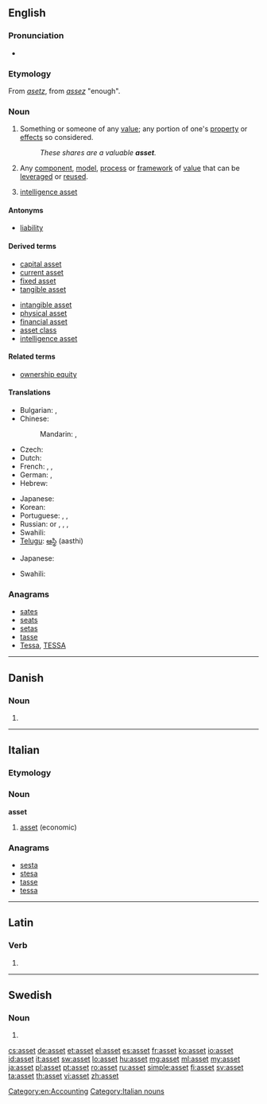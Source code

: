 {{also|ASSET}}
==English==
{{wikipedia}}

===Pronunciation===
* {{IPA|/ˈæsɛt/}}

===Etymology===
From {{etyl|xno}} ''[[asetz]]'', from {{etyl|fro}} ''[[assez]]'' "enough".

===Noun===
{{en-noun}}

# Something or someone of any [[value]]; any portion of one's [[property]] or [[effect]]s so considered.
#: ''These shares are a valuable '''asset'''.''
# {{software}} Any [[component]], [[model]], [[process]] or [[framework]] of [[value]] that can be [[leverage]]d or [[reuse]]d.
# {{espionage}} [[intelligence asset]]

====Antonyms====
* [[liability]]

====Derived terms====
{{der-top|}}
* [[capital asset]]
* [[current asset]]
* [[fixed asset]]
* [[tangible asset]]
{{der-mid}}
* [[intangible asset]]
* [[physical asset]]
* [[financial asset]]
* [[asset class]]
* [[intelligence asset]]
{{der-bottom}}

====Related terms====
{{rel-top|}}
* [[ownership equity]]
{{rel-bottom}}

====Translations====
{{trans-top|something or someone of any value}}
* Bulgarian: {{t+|bg|актив}},  {{t|bg|авоари}}
* Chinese:
*: Mandarin: {{t|zh|資產|sc=Hani}}, {{t|zh|资产|tr=zīchǎn|sc=Hani}}
* Czech: {{t-|cs|aktivum|n}}
* Dutch: {{t+|nl|activa|p}}
* French: {{t+|fr|actif|m}}, {{t|fr|avoir|m}}, {{t+|fr|atout|m}}
* German: {{t|de|Aktiva|n|p}}, {{t|de|Vermögenswert|f}}
* Hebrew: {{t|he|נכס|m|tr=nekhes|sc=Hebr}}
{{trans-mid}}
* Japanese: {{t+|ja|資産|tr=しさん, shisan|sc=Jpan}}
* Korean: {{t|ko|자산|tr=jasan|sc=Kore}}
* Portuguese: {{t+|pt|bem}}, {{t+|pt|activo|m}}, {{t|pt|ativo|m}}
* Russian: {{t+|ru|актив|m|tr=aktív|sc=Cyrl}} or {{t+|ru|актив|m|p|tr=aktívy|alt=активы|sc=Cyrl}}, {{qualifier|finance}} {{t|ru|авуары|m|p|tr=avuáry|sc=Cyrl}}, {{t+|ru|имущество|n|tr=imúščestvo|sc=Cyrl}}, {{t+|ru|собственность|f|tr=sóbstvennost’|sc=Cyrl}}
* Swahili: {{t+|sw|mali|xs=Swahili}}
* [[Telugu]]: [[ఆస్థి]] (aasthi)
{{trans-bottom}}

{{trans-top|software: any component, etc. that can be leveraged or reused}}
* Japanese: {{t+|ja|資産|tr=shisan|sc=Jpan}}
{{trans-mid}}
* Swahili: {{t+|sw|mali|xs=Swahili}}
{{trans-bottom}}

===Anagrams===
* [[sates#English|sates]]
* [[seats#English|seats]]
* [[setas#English|setas]]
* [[tasse#English|tasse]]
* [[Tessa#English|Tessa]], [[TESSA#English|TESSA]]

[[Category:en:Accounting]]

----

==Danish==

===Noun===
{{head|da|noun form|g=n}}

# {{form of|singular definite|as|lang=da}}

----

==Italian==

===Etymology===
{{etyl|en|it}}

===Noun===
'''asset''' {{m|inv}}

# [[#English|asset]] (economic)

===Anagrams===
* [[sesta#Italian|sesta]]
* [[stesa#Italian|stesa]]
* [[tasse#Italian|tasse]]
* [[tessa#Italian|tessa]]

[[Category:Italian nouns]]

----

==Latin==

===Verb===
{{la-verb-form|asset}}

# {{conjugation of|asso|assō|3|s|pres|act|sub|lang=la}}

----

==Swedish==

===Noun===
{{head|sv|noun form}}

# {{sv-noun-form-def|ass}}

[[cs:asset]]
[[de:asset]]
[[et:asset]]
[[el:asset]]
[[es:asset]]
[[fr:asset]]
[[ko:asset]]
[[io:asset]]
[[id:asset]]
[[it:asset]]
[[sw:asset]]
[[lo:asset]]
[[hu:asset]]
[[mg:asset]]
[[ml:asset]]
[[my:asset]]
[[ja:asset]]
[[pl:asset]]
[[pt:asset]]
[[ro:asset]]
[[ru:asset]]
[[simple:asset]]
[[fi:asset]]
[[sv:asset]]
[[ta:asset]]
[[th:asset]]
[[vi:asset]]
[[zh:asset]]